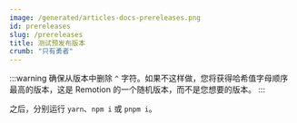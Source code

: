 ```yaml
---
image: /generated/articles-docs-prereleases.png
id: prereleases
slug: /prereleases
title: 测试预发布版本
crumb: "只有勇者"
---
```



<Prerelease />

:::warning
确保从版本中删除 `^` 字符。如果不这样做，您将获得哈希值字母顺序最高的版本，这是 Remotion 的一个随机版本，而不是您想要的版本。
:::

之后，分别运行 `yarn`、`npm i` 或 `pnpm i`。
